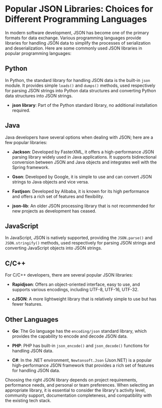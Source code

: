 # Popular JSON Libraries: Choices for Different Programming Languages

In modern software development, JSON has become one of the primary formats for data exchange. Various programming languages provide libraries for handling JSON data to simplify the processes of serialization and deserialization. Here are some commonly used JSON libraries in popular programming languages:

## Python

In Python, the standard library for handling JSON data is the built-in `json` module. It provides simple `loads()` and `dumps()` methods, used respectively for parsing JSON strings into Python data structures and converting Python data structures into JSON strings.

- **json library**: Part of the Python standard library, no additional installation required.

## Java

Java developers have several options when dealing with JSON; here are a few popular libraries:

- **Jackson**: Developed by FasterXML, it offers a high-performance JSON parsing library widely used in Java applications. It supports bidirectional conversion between JSON and Java objects and integrates well with the Spring framework.

- **Gson**: Developed by Google, it is simple to use and can convert JSON strings to Java objects and vice versa.

- **Fastjson**: Developed by Alibaba, it is known for its high performance and offers a rich set of features and flexibility.

- **json-lib**: An older JSON processing library that is not recommended for new projects as development has ceased.

## JavaScript

In JavaScript, JSON is natively supported, providing the `JSON.parse()` and `JSON.stringify()` methods, used respectively for parsing JSON strings and converting JavaScript objects into JSON strings.

## C/C++

For C/C++ developers, there are several popular JSON libraries:

- **Rapidjson**: Offers an object-oriented interface, easy to use, and supports various encodings, including UTF-8, UTF-16, UTF-32.

- **cJSON**: A more lightweight library that is relatively simple to use but has fewer features.

## Other Languages

- **Go**: The Go language has the `encoding/json` standard library, which provides the capability to encode and decode JSON data.

- **PHP**: PHP has built-in `json_encode()` and `json_decode()` functions for handling JSON data.

- **C#**: In the .NET environment, `Newtonsoft.Json` (Json.NET) is a popular high-performance JSON framework that provides a rich set of features for handling JSON data.

Choosing the right JSON library depends on project requirements, performance needs, and personal or team preferences. When selecting an appropriate library, it is essential to consider the library's activity level, community support, documentation completeness, and compatibility with the existing tech stack.